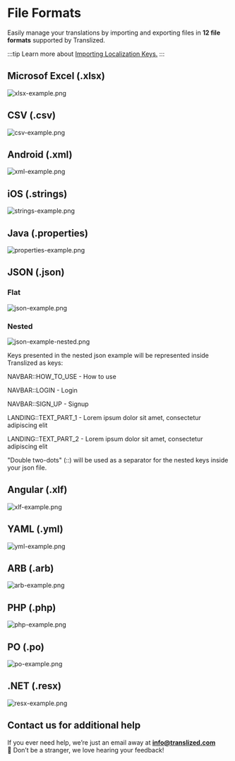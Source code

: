 # File Formats

Easily manage your translations by importing and exporting files in **12 file formats** supported by Translized.

:::tip
Learn more about [Importing Localization Keys.](/docs/guides/importing-localization-keys)
:::

## Microsof Excel (.xlsx)

![xlsx-example.png](/features/file-formats/xlsx-example.png)

## CSV (.csv)

![csv-example.png](/features/file-formats/csv-example.png)

## Android (.xml)

![xml-example.png](/features/file-formats/xml-example.png)

## iOS (.strings)

![strings-example.png](/features/file-formats/strings-example.png)

## Java (.properties)

![properties-example.png](/features/file-formats/properties-example.png)

## JSON (.json)

### Flat

![json-example.png](/features/file-formats/json-example.png)

### Nested

![json-example-nested.png](/features/file-formats/json-example-nested.png)

Keys presented in the nested json example will be represented inside Translized as keys:

NAVBAR::HOW_TO_USE - How to use

NAVBAR::LOGIN - Login

NAVBAR::SIGN_UP - Signup

LANDING::TEXT_PART_1 - Lorem ipsum dolor sit amet, consectetur adipiscing elit

LANDING::TEXT_PART_2 - Lorem ipsum dolor sit amet, consectetur adipiscing elit

"Double two-dots" (::) will be used as a separator for the nested keys inside your json file.

## Angular (.xlf)

![xlf-example.png](/features/file-formats/xlf-example.png)

## YAML (.yml)

![yml-example.png](/features/file-formats/yml-example.png)

## ARB (.arb)

![arb-example.png](/features/file-formats/arb-example.png)

## PHP (.php)

![php-example.png](/features/file-formats/php-example.png)

## PO (.po)

![po-example.png](/features/file-formats/po-example.png)

## .NET (.resx)

![resx-example.png](/features/file-formats/resx-example.png)

## Contact us for additional help

If you ever need help, we’re just an email away at **info@translized.com** 👋 Don’t be a stranger, we love hearing your feedback!
